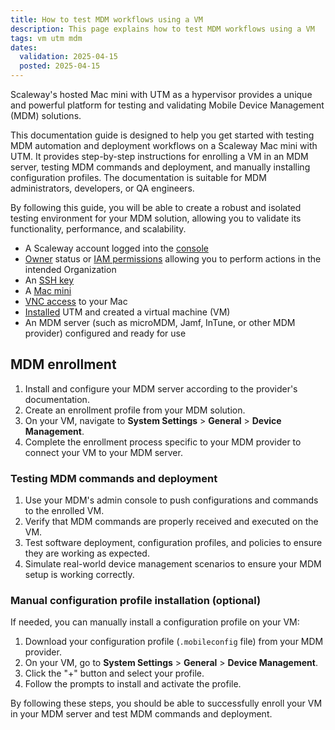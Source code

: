 ```yaml
---
title: How to test MDM workflows using a VM
description: This page explains how to test MDM workflows using a VM
tags: vm utm mdm
dates:
  validation: 2025-04-15
  posted: 2025-04-15
---
```



Scaleway's hosted Mac mini with UTM as a hypervisor provides a unique and powerful platform for testing and validating Mobile Device Management (MDM) solutions.

This documentation guide is designed to help you get started with testing MDM automation and deployment workflows on a Scaleway Mac mini with UTM.
It provides step-by-step instructions for enrolling a VM in an MDM server, testing MDM commands and deployment, and manually installing configuration profiles. The documentation is suitable for MDM administrators, developers, or QA engineers.

By following this guide, you will be able to create a robust and isolated testing environment for your MDM solution, allowing you to validate its functionality, performance, and scalability.

<Requirements />

- A Scaleway account logged into the [console](https://console.scaleway.com)
- [Owner](/iam/concepts/#owner) status or [IAM permissions](/iam/concepts/#permission) allowing you to perform actions in the intended Organization
- An [SSH key](/organizations-and-projects/how-to/create-ssh-key/)
- A [Mac mini](/apple-silicon/how-to/create-mac-mini/)
- [VNC access](/apple-silicon/how-to/access-remote-desktop-mac-mini/) to your Mac
- [Installed](/apple-silicon/how-to/setup-vm-with-utm/) UTM and created a virtual machine (VM)
- An MDM server (such as microMDM, Jamf, InTune, or other MDM provider) configured and ready for use

## MDM enrollment

1. Install and configure your MDM server according to the provider's documentation.
2. Create an enrollment profile from your MDM solution.
3. On your VM, navigate to **System Settings** > **General** > **Device Management**.
4. Complete the enrollment process specific to your MDM provider to connect your VM to your MDM server.

### Testing MDM commands and deployment

1. Use your MDM's admin console to push configurations and commands to the enrolled VM.
2. Verify that MDM commands are properly received and executed on the VM.
3. Test software deployment, configuration profiles, and policies to ensure they are working as expected.
4. Simulate real-world device management scenarios to ensure your MDM setup is working correctly.

### Manual configuration profile installation (optional)

If needed, you can manually install a configuration profile on your VM:

1. Download your configuration profile (`.mobileconfig` file) from your MDM provider.
2. On your VM, go to **System Settings** > **General** > **Device Management**.
3. Click the "+" button and select your profile.
4. Follow the prompts to install and activate the profile.

By following these steps, you should be able to successfully enroll your VM in your MDM server and test MDM commands and deployment.